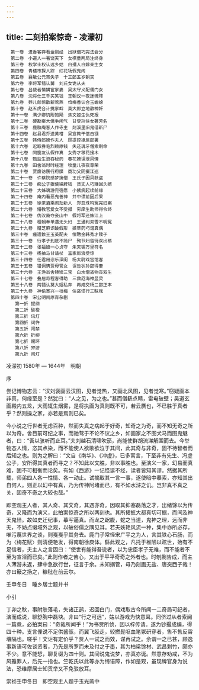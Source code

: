 ```yaml
---
---
---
```

title: 二刻拍案惊奇 - 凌濛初
---


```
　第一卷　进香客莽看金刚经　出狱僧巧完法会分
　第二卷　小道人一著饶天下　女棋童两局注终身
　第三卷　权学士权认远乡姑　白孺人白嫁亲生女
　第四卷　青楼市探人踪　红花场假鬼闹
　第五卷　襄敏公元宵失子　十三郎五岁朝天
　第六卷　李将军错认舅　刘氏女诡从夫
　第七卷　吕使者情媾宦家妻　吴太守义配儒门女
　第八卷　沈将仕三千买笑钱　王朝议一夜迷魂阵
　第九卷　莽儿郎惊散新莺燕　㑇梅香认合玉蟾蜍
　第十卷　赵五虎合计挑家衅　莫大郎立地散神奸
　第十一卷　满少卿饥附饱飏　焦文姬生仇死报
　第十二卷　硬勘案大儒争闲气　甘受刑侠女著芳名
　第十三卷　鹿胎庵客人作寺主　剡溪里旧鬼借新尸
　第十四卷　赵县君乔送黄柑　吴宣教干偿白镪
　第十五卷　韩侍郎婢作夫人　顾提控掾居郎署
　第十六卷　迟取券毛烈赖原钱　失还魂牙僧索剩命
　第十七卷　同窗友认假作真　女秀才移花接木
　第十八卷　甄监生浪吞秘药　春花婢误泄风情
　第十九卷　田舍翁时时经理　牧童儿夜夜尊荣
　第二十卷　贾廉访赝行府牒　商功父阴摄江巡
　第二十一卷　许蔡院感梦擒僧　王氏子因风获盗
　第二十二卷　痴公子狠使噪脾钱　贤丈人巧赚回头婿
　第二十三卷　大姊魂游完宿愿　小姨病起续前缘
　第二十四卷　庵内看恶鬼善神　井中谭前因后果
　第二十五卷　徐茶酒乘闹劫新人　郑蕊珠鸣冤完旧案
　第二十六卷　懵教官爱女不受报　穷庠生助师得令终
　第二十七卷　伪汉裔夺妾山中　假将军还姝江上
　第二十八卷　程朝奉单遇无头妇　王通判双雪不明冤
　第二十九卷　赠芝麻识破假形　撷草药巧谐真偶
　第三十卷　瘗遗骸王玉英配夫　偿聘金韩秀才赎子
　第三十一卷　行孝子到底不简尸　殉节妇留待双出柩
　第三十二卷　张福娘一心贞守　朱天锡万里符名
　第三十三卷　杨抽马甘请杖　富家郎浪受惊
　第三十四卷　任君用恣乐深闺　杨太尉戏宫馆客
　第三十五卷　错调情贾母詈女　误告状孙郎得妻
　第三十六卷　王渔翁舍镜崇三宝　白水僧盗物丧双生
　第三十七卷　叠居奇程客得助　三救厄海神显灵
　第三十八卷　两错认莫大姐私奔　再成交杨二郎正本
　第三十九卷　神偷寄兴一枝梅　侠盗惯行三昧戏
　第四十卷　宋公明闹原宵杂剧
　　第一折 提纲
　　第二折 破橙
　　第三折 讯灯
　　第四折 词忤
　　第五折 闯禁
　　第六折 折柳
　　第七折 赐环
　　第八折 狎游
　　第九折 闹灯
```

凌濛初
1580年 — 1644年　明朝


序

尝记博物志云：“汉刘褒画云汉图，见者觉热，又画北风图，见者觉寒。”窃疑画本非真，何缘至是？然犹曰：“人之见，为之也。”甚而僧繇点睛，雷电破壁；吴道玄画殿内五龙，大雨辄生烟雾，是将执画为真则既不可，若云赝也，不已胜于真者乎？然则操之家，亦若是焉则已矣。

今小说之行世者无虑百种，然而失真之病起于好奇，知奇之为奇，而不知无奇之所以为奇。舍目前可纪之事，而驰骛于不论不议之乡，如画家之不图犬马而图鬼魅者，曰：“吾以骇听而止耳。”夫刘越石清啸吹笳，尚能使群胡流涕解围而去。今举物态人情，恣其点染，而不能使人欲歌欲泣于其间，此其奇与非奇，固不待智者而后知之也。则为之解曰：“文自《南华》、《冲虚》，已多寓言，下至非有先生、冯虚公子，安所得其真者而寻之？不知此以文胜，非以事胜也。至演义一家，幻易而真难，固不可相衡而论矣。有如《西游》一记怪诞不经，读者皆知其谬。然据其所载，师弟四人各一性情、各一动止。试摘取其一言一事，遂使暗中摹索，亦知其出自何人。则正以幻中有真，乃为传神阿堵而已，有不如水浒之讥。岂非真不真之关，固奇不奇之大较也哉。”

即空观主人者，其人奇、其文奇，其遇亦奇。因取其抑塞磊落之才，出绪馀以为传奇，又降而为演义，此拍案惊奇之所以两刻也。其所捃摭大都真切可据，而间及神天鬼怪。故如史迁纪事，摹写逼真。而龙之踞腹，蛇之当道，鬼神之理，远而非无，不妨点缀域外之观，以破俗儒之隅见耳。若夫妖艳风流一种，集中亦所必存，唯污蔑世界之谈，则戛戛乎其务去。鹿门子常怪宋广平之为人，言其铁心石肠，而为〈梅花赋〉则清便艳发，得南朝徐庾体。繇此观之，凡托于椎陋以眩世，殆有不足信者，夫主人之言固曰：“使世有能得吾说者，以为忠臣孝子无难，而不能者不至为宣淫而已矣。”此则作者之苦心，又出于平平奇奇之外者也。时剞劂告成，而主人薄游未返，肆中急欲行世，征言于余。未知搦管，毋乃刻画无盐、唐突西子哉！亦曰簸之扬之，糠秕在前云尔。

壬申冬日　睡乡居士题并书

小引

丁卯之秋，事附肤落毛，失诸正鹄，迟回白门，偶戏取古今所闻一二奇局可纪者，演而成说，聊舒胸中磊块。非曰“行之可远”，姑以游戏为快意耳。同侪过从者索阅一篇竟，必拍案曰：“奇哉所闻乎！”为书贾所侦，因以梓传请。遂为钞撮成编，得四十种。支言俚说不足供酱瓿，而翼飞胫走，较撚髭呕血笔冢研穿者，售不售反霄壤隔也。嗟乎！文讵有定价乎？贾人一试之而效，谋再试之。余谓一之已甚，顾逸事新语可佐谈资者，乃先是所罗而未及付之于墨，其为柏梁馀材、武昌剩竹，颇亦不少。意不能恝，聊复缀为四十则。其间说鬼说梦，亦真亦诞。然意存劝戒，不为风雅罪人，后先一指也。竺乾氏以此等亦为绮语障，作如是观，虽现稗官身为说法，恐维摩居士知贡举又不免驳放耳。

崇祯壬申冬日　即空观主人题于玉光斋中